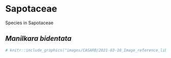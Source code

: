 # Sapotaceae

Species in Sapotaceae

## *Manilkara bidentata*  {-}

```r
# knitr::include_graphics("images/CASARB/2021-03-10_Image_reference_library.pptx_Page_04.jpg")
```
